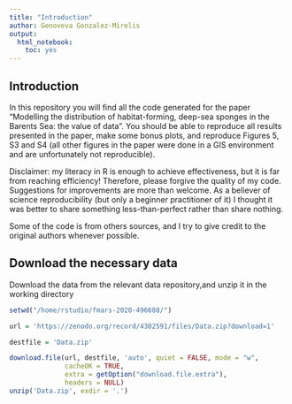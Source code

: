 ```yaml
---
title: "Introduction"
author: Genoveva Gonzalez-Mirelis
output: 
  html_notebook: 
    toc: yes
---
```



## Introduction

In this repository you will find all the code generated for the paper "Modelling the distribution of habitat-forming, deep-sea sponges in the Barents Sea: the value of data". You should be able to reproduce all results presented in the paper, make some bonus plots, and reproduce Figures 5, S3 and S4 (all other figures in the paper were done in a GIS environment and are unfortunately not reproducible).

Disclaimer: my literacy in R is enough to achieve effectiveness, but it is far from reaching efficiency! Therefore, please forgive the quality of my code. Suggestions for improvements are more than welcome. As a believer of science reproducibility (but only a beginner practitioner of it) I thought it was better to share something less-than-perfect rather than share nothing.

Some of the code is from others sources, and I try to give credit to the original authors whenever possible.

## Download the necessary data

Download the data from the relevant data repository,and unzip it in the working directory
```r

setwd("/home/rstudio/fmars-2020-496688/")

url = 'https://zenodo.org/record/4302591/files/Data.zip?download=1'

destfile = 'Data.zip'

download.file(url, destfile, 'auto', quiet = FALSE, mode = "w",
              cacheOK = TRUE,
              extra = getOption("download.file.extra"),
              headers = NULL)
unzip('Data.zip', exdir = '.')

```


